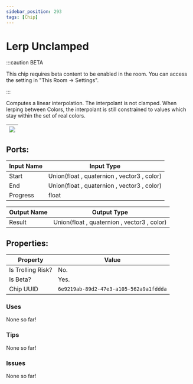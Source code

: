 ```yaml
---
sidebar_position: 293
tags: [Chip]
---
```


# Lerp Unclamped
:::caution BETA

This chip requires beta content to be enabled in the room. You can access the setting in "This Room -> Settings".

:::

Computes a linear interpolation. The interpolant is not clamped. When lerping between Colors, the interpolant is still constrained to values which stay within the set of real colors.

| ![](https://images-ext-2.discordapp.net/external/MPmIaQzlEPmgGWlgi-WxBBXt0Bjv_zWPkg1y1f_sy3s/https/www.recroomcircuits.com/image/circuit/absolute-value?width=206&height=108) |
|-----|

## Ports:

| Input Name | Input Type |
|-----------|-----------|
| Start | Union(float , quaternion , vector3 , color) |
| End | Union(float , quaternion , vector3 , color) |
| Progress | float |

| Output Name | Output Type |
|-----------|-----------|
| Result | Union(float , quaternion , vector3 , color) |

## Properties:

| Property  | Value |
|-------------------|-----------|
| Is Trolling Risk? | No. |
| Is Beta? | Yes. |
| Chip UUID | `6e9219ab-89d2-47e3-a105-562a9a1fddda` |

### Uses

None so far!

### Tips

None so far!

### Issues

None so far!